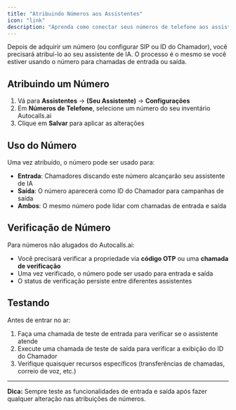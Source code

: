 ```yaml
---
title: "Atribuindo Números aos Assistentes"
icon: "link"
description: "Aprenda como conectar seus números de telefone aos assistentes de IA para chamadas de entrada e saída"
---
```


Depois de adquirir um número (ou configurar SIP ou ID do Chamador), você precisará atribuí-lo ao seu assistente de IA. O processo é o mesmo se você estiver usando o número para chamadas de entrada ou saída.

## Atribuindo um Número

1. Vá para **Assistentes** → **(Seu Assistente)** → **Configurações**
2. Em **Números de Telefone**, selecione um número do seu inventário Autocalls.ai
3. Clique em **Salvar** para aplicar as alterações

## Uso do Número

Uma vez atribuído, o número pode ser usado para:

- **Entrada**: Chamadores discando este número alcançarão seu assistente de IA
- **Saída**: O número aparecerá como ID do Chamador para campanhas de saída
- **Ambos**: O mesmo número pode lidar com chamadas de entrada e saída

## Verificação de Número

Para números não alugados do Autocalls.ai:

- Você precisará verificar a propriedade via **código OTP** ou uma **chamada de verificação**
- Uma vez verificado, o número pode ser usado para entrada e saída
- O status de verificação persiste entre diferentes assistentes

## Testando

Antes de entrar no ar:

1. Faça uma chamada de teste de entrada para verificar se o assistente atende
2. Execute uma chamada de teste de saída para verificar a exibição do ID do Chamador
3. Verifique quaisquer recursos específicos (transferências de chamadas, correio de voz, etc.)

---

**Dica:** Sempre teste as funcionalidades de entrada e saída após fazer qualquer alteração nas atribuições de números.
